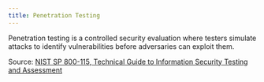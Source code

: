 ```yaml
---
title: Penetration Testing
---
```

Penetration testing is a controlled security evaluation where testers simulate attacks to identify vulnerabilities before adversaries can exploit them.

Source: [NIST SP 800-115, Technical Guide to Information Security Testing and Assessment](https://csrc.nist.gov/publications/detail/sp/800-115/final)
